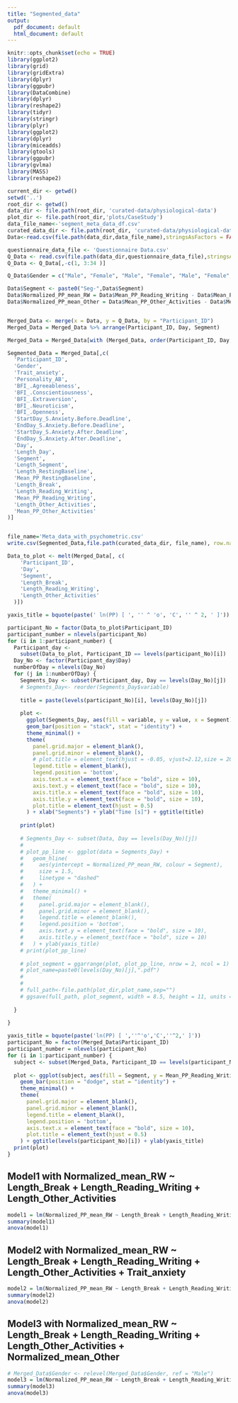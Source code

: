 ```yaml
---
title: "Segmented_data"
output:
  pdf_document: default
  html_document: default
---
```


```r
knitr::opts_chunk$set(echo = TRUE)
library(ggplot2)
library(grid)
library(gridExtra)
library(dplyr)
library(ggpubr)
library(DataCombine)
library(dplyr)
library(reshape2)
library(tidyr)
library(stringr)
library(plyr)
library(ggplot2)
library(dplyr)
library(miceadds)
library(gtools)
library(ggpubr)
library(gvlma)
library(MASS)
library(reshape2)
```

```r
current_dir <- getwd()
setwd('..')
root_dir <- getwd()
data_dir <- file.path(root_dir, 'curated-data/physiological-data')
plot_dir <- file.path(root_dir,'plots/CaseStudy')
data_file_name<-'segment_meta_data_df.csv'
curated_data_dir <- file.path(root_dir, 'curated-data/physiological-data')
Data<-read.csv(file.path(data_dir,data_file_name),stringsAsFactors = FALSE)

questionnaire_data_file <- 'Questionnaire Data.csv'
Q_Data <- read.csv(file.path(data_dir,questionnaire_data_file),stringsAsFactors = FALSE)
Q_Data <- Q_Data[,-c(1, 3:34 )]
```


```r
Q_Data$Gender = c("Male", "Female", "Male", "Female", "Male", "Female", "Female", "Male", "Male")
```

```r
Data$Segment <- paste0("Seg-",Data$Segment)
Data$Normalized_PP_mean_RW = Data$Mean_PP_Reading_Writing - Data$Mean_PP_RestingBaseline
Data$Normalized_PP_mean_Other = Data$Mean_PP_Other_Activities - Data$Mean_PP_RestingBaseline


Merged_Data <- merge(x = Data, y = Q_Data, by = "Participant_ID")
Merged_Data = Merged_Data %>% arrange(Participant_ID, Day, Segment)

Merged_Data = Merged_Data[with (Merged_Data, order(Participant_ID, Day, Segment)), ]

Segmented_Data = Merged_Data[,c(
  'Participant_ID',
  'Gender',
  'Trait_anxiety',
  'Personality_AB',
  'BFI_.Agreeableness',
  'BFI_.Conscientiousness',
  'BFI_.Extraversion',
  'BFI_.Neuroticism',
  'BFI_.Openness',
  'StartDay_S.Anxiety.Before.Deadline',
  'EndDay_S.Anxiety.Before.Deadline',
  'StartDay_S.Anxiety.After.Deadline',
  'EndDay_S.Anxiety.After.Deadline',
  'Day',
  'Length_Day',
  'Segment',
  'Length_Segment',
  'Length_RestingBaseline',
  'Mean_PP_RestingBaseline',
  'Length_Break',
  'Length_Reading_Writing',
  'Mean_PP_Reading_Writing',
  'Length_Other_Activities',
  'Mean_PP_Other_Activities'
)]


file_name='Meta_data_with_psychometric.csv'
write.csv(Segmented_Data,file.path(curated_data_dir, file_name), row.names = FALSE)

Data_to_plot <- melt(Merged_Data[, c(
    'Participant_ID',
    'Day',
    'Segment',
    'Length_Break',
    'Length_Reading_Writing',
    'Length_Other_Activities'
  )])
```


```r
yaxis_title = bquote(paste(' ln(PP) [ ', '' ^ 'o', 'C', '' ^ 2, ' ]'))

participant_No = factor(Data_to_plot$Participant_ID)
participant_number = nlevels(participant_No)
for (i in 1:participant_number) {
  Participant_day <-
    subset(Data_to_plot, Participant_ID == levels(participant_No)[i])
  Day_No <- factor(Participant_day$Day)
  numberOfDay = nlevels(Day_No)
  for (j in 1:numberOfDay) {
    Segments_Day <- subset(Participant_day, Day == levels(Day_No)[j])
    # Segments_Day<- reorder(Segments_Day$variable)
    
    title = paste(levels(participant_No)[i], levels(Day_No)[j])
    
    plot <-
      ggplot(Segments_Day, aes(fill = variable, y = value, x = Segment)) +
      geom_bar(position = "stack", stat = "identity") +
      theme_minimal() +
      theme(
        panel.grid.major = element_blank(),
        panel.grid.minor = element_blank(),
        # plot.title = element_text(hjust = -0.05, vjust=2.12,size = 20, face = "bold", margin=margin(10,0,5,0)),
        legend.title = element_blank(),
        legend.position = 'bottom',
        axis.text.x = element_text(face = "bold", size = 10),
        axis.text.y = element_text(face = "bold", size = 10),
        axis.title.x = element_text(face = "bold", size = 10),
        axis.title.y = element_text(face = "bold", size = 10),
        plot.title = element_text(hjust = 0.5)
      ) + xlab("Segments") + ylab("Time [s]") + ggtitle(title)
    
    print(plot)
    
    # Segments_Day <- subset(Data, Day == levels(Day_No)[j])
    # 
    # plot_pp_line <- ggplot(data = Segments_Day) +
    #   geom_hline(
    #     aes(yintercept = Normalized_PP_mean_RW, colour = Segment),
    #     size = 1.5,
    #     linetype = "dashed"
    #   ) +
    #   theme_minimal() +
    #   theme(
    #     panel.grid.major = element_blank(),
    #     panel.grid.minor = element_blank(),
    #     legend.title = element_blank(),
    #     legend.position = 'bottom',
    #     axis.text.y = element_text(face = "bold", size = 10),
    #     axis.title.y = element_text(face = "bold", size = 10)
    #   ) + ylab(yaxis_title)
    # print(plot_pp_line)
    
    # plot_segment = ggarrange(plot, plot_pp_line, nrow = 2, ncol = 1)
    # plot_name=paste0(levels(Day_No)[j],".pdf")
    #
    #
    # full_path<-file.path(plot_dir,plot_name,sep="")
    # ggsave(full_path, plot_segment, width = 8.5, height = 11, units = "in")
    
  }
  
}

```



```r
yaxis_title = bquote(paste('ln(PP) [ ',''^'o','C',''^2,' ]'))
participant_No = factor(Merged_Data$Participant_ID)
participant_number = nlevels(participant_No)
for (i in 1:participant_number) {
  subject <- subset(Merged_Data, Participant_ID == levels(participant_No)[i])
  
  plot <- ggplot(subject, aes(fill = Segment, y = Mean_PP_Reading_Writing, x = Day)) +
    geom_bar(position = "dodge", stat = "identity") +
    theme_minimal() +
    theme(
      panel.grid.major = element_blank(),
      panel.grid.minor = element_blank(),
      legend.title = element_blank(),
      legend.position = 'bottom',
      axis.text.x = element_text(face = "bold", size = 10),
      plot.title = element_text(hjust = 0.5)
    ) + ggtitle(levels(participant_No)[i]) + ylab(yaxis_title)
  print(plot)
}  
```

\newpage
## Model1 with Normalized_mean_RW ~ Length_Break + Length_Reading_Writing + Length_Other_Activities
```r
model1 = lm(Normalized_PP_mean_RW ~ Length_Break + Length_Reading_Writing + Length_Other_Activities + Gender, data = Merged_Data)
summary(model1)
anova(model1)
```

\newpage
## Model2 with Normalized_mean_RW ~ Length_Break + Length_Reading_Writing + Length_Other_Activities + Trait_anxiety
```r
model2 = lm(Normalized_PP_mean_RW ~ Length_Break + Length_Reading_Writing + Length_Other_Activities + Trait_anxiety, data = Merged_Data)
summary(model2)
anova(model2)
```


\newpage
## Model3 with Normalized_mean_RW ~ Length_Break + Length_Reading_Writing + Length_Other_Activities + Normalized_mean_Other
```r
# Merged_Data$Gender <- relevel(Merged_Data$Gender, ref = "Male")
model3 = lm(Normalized_PP_mean_RW ~ Length_Break + Length_Reading_Writing + Length_Other_Activities + Normalized_PP_mean_Other, data = Merged_Data)
summary(model3)
anova(model3)
```